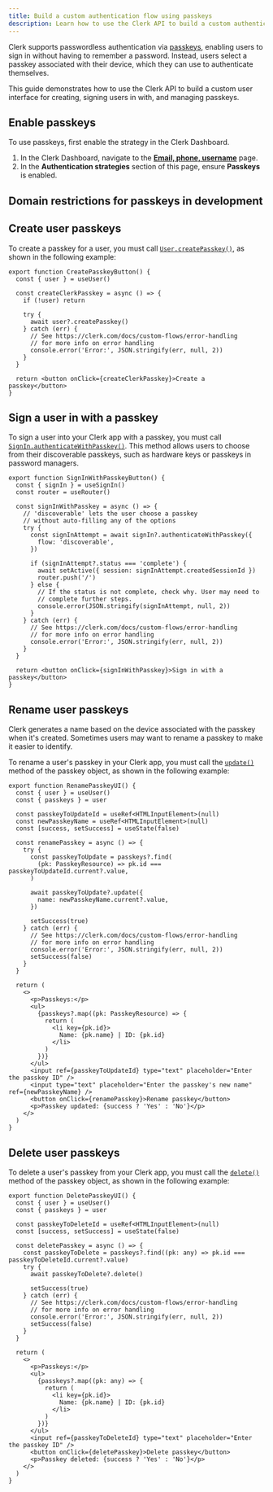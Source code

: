 ```yaml
---
title: Build a custom authentication flow using passkeys
description: Learn how to use the Clerk API to build a custom authentication flow using passkeys.
---
```


<Include src="_partials/custom-flows-callout" />

Clerk supports passwordless authentication via [passkeys](/docs/authentication/configuration/sign-up-sign-in-options#passkeys), enabling users to sign in without having to remember a password. Instead, users select a passkey associated with their device, which they can use to authenticate themselves.

This guide demonstrates how to use the Clerk API to build a custom user interface for creating, signing users in with, and managing passkeys.

## Enable passkeys

To use passkeys, first enable the strategy in the Clerk Dashboard.

1. In the Clerk Dashboard, navigate to the [**Email, phone, username**](https://dashboard.clerk.com/last-active?path=user-authentication/email-phone-username) page.
1. In the **Authentication strategies** section of this page, ensure **Passkeys** is enabled.

## Domain restrictions for passkeys in development

<Include src="_partials/authentication/passkeys-restriction" />

## Create user passkeys

To create a passkey for a user, you must call [`User.createPasskey()`](/docs/references/javascript/user/user#create-passkey), as shown in the following example:

```tsx {{ filename: 'app/components/CustomCreatePasskeysButton.tsx' }}
export function CreatePasskeyButton() {
  const { user } = useUser()

  const createClerkPasskey = async () => {
    if (!user) return

    try {
      await user?.createPasskey()
    } catch (err) {
      // See https://clerk.com/docs/custom-flows/error-handling
      // for more info on error handling
      console.error('Error:', JSON.stringify(err, null, 2))
    }
  }

  return <button onClick={createClerkPasskey}>Create a passkey</button>
}
```

## Sign a user in with a passkey

To sign a user into your Clerk app with a passkey, you must call [`SignIn.authenticateWithPasskey()`](/docs/references/javascript/sign-in/authenticate-with#authenticate-with-passkey). This method allows users to choose from their discoverable passkeys, such as hardware keys or passkeys in password managers.

```tsx {{ filename: 'components/SignInWithPasskeyButton.tsx' }}
export function SignInWithPasskeyButton() {
  const { signIn } = useSignIn()
  const router = useRouter()

  const signInWithPasskey = async () => {
    // 'discoverable' lets the user choose a passkey
    // without auto-filling any of the options
    try {
      const signInAttempt = await signIn?.authenticateWithPasskey({
        flow: 'discoverable',
      })

      if (signInAttempt?.status === 'complete') {
        await setActive({ session: signInAttempt.createdSessionId })
        router.push('/')
      } else {
        // If the status is not complete, check why. User may need to
        // complete further steps.
        console.error(JSON.stringify(signInAttempt, null, 2))
      }
    } catch (err) {
      // See https://clerk.com/docs/custom-flows/error-handling
      // for more info on error handling
      console.error('Error:', JSON.stringify(err, null, 2))
    }
  }

  return <button onClick={signInWithPasskey}>Sign in with a passkey</button>
}
```

## Rename user passkeys

Clerk generates a name based on the device associated with the passkey when it's created. Sometimes users may want to rename a passkey to make it easier to identify.

To rename a user's passkey in your Clerk app, you must call the [`update()`](/docs/references/javascript/types/passkey-resource#update) method of the passkey object, as shown in the following example:

```tsx {{ filename: 'components/RenamePasskeyUI.tsx' }}
export function RenamePasskeyUI() {
  const { user } = useUser()
  const { passkeys } = user

  const passkeyToUpdateId = useRef<HTMLInputElement>(null)
  const newPasskeyName = useRef<HTMLInputElement>(null)
  const [success, setSuccess] = useState(false)

  const renamePasskey = async () => {
    try {
      const passkeyToUpdate = passkeys?.find(
        (pk: PasskeyResource) => pk.id === passkeyToUpdateId.current?.value,
      )

      await passkeyToUpdate?.update({
        name: newPasskeyName.current?.value,
      })

      setSuccess(true)
    } catch (err) {
      // See https://clerk.com/docs/custom-flows/error-handling
      // for more info on error handling
      console.error('Error:', JSON.stringify(err, null, 2))
      setSuccess(false)
    }
  }

  return (
    <>
      <p>Passkeys:</p>
      <ul>
        {passkeys?.map((pk: PasskeyResource) => {
          return (
            <li key={pk.id}>
              Name: {pk.name} | ID: {pk.id}
            </li>
          )
        })}
      </ul>
      <input ref={passkeyToUpdateId} type="text" placeholder="Enter the passkey ID" />
      <input type="text" placeholder="Enter the passkey's new name" ref={newPasskeyName} />
      <button onClick={renamePasskey}>Rename passkey</button>
      <p>Passkey updated: {success ? 'Yes' : 'No'}</p>
    </>
  )
}
```

## Delete user passkeys

To delete a user's passkey from your Clerk app, you must call the [`delete()`](/docs/references/javascript/types/passkey-resource#delete) method of the passkey object, as shown in the following example:

```tsx {{ filename: 'components/DeletePasskeyUI.tsx' }}
export function DeletePasskeyUI() {
  const { user } = useUser()
  const { passkeys } = user

  const passkeyToDeleteId = useRef<HTMLInputElement>(null)
  const [success, setSuccess] = useState(false)

  const deletePasskey = async () => {
    const passkeyToDelete = passkeys?.find((pk: any) => pk.id === passkeyToDeleteId.current?.value)
    try {
      await passkeyToDelete?.delete()

      setSuccess(true)
    } catch (err) {
      // See https://clerk.com/docs/custom-flows/error-handling
      // for more info on error handling
      console.error('Error:', JSON.stringify(err, null, 2))
      setSuccess(false)
    }
  }

  return (
    <>
      <p>Passkeys:</p>
      <ul>
        {passkeys?.map((pk: any) => {
          return (
            <li key={pk.id}>
              Name: {pk.name} | ID: {pk.id}
            </li>
          )
        })}
      </ul>
      <input ref={passkeyToDeleteId} type="text" placeholder="Enter the passkey ID" />
      <button onClick={deletePasskey}>Delete passkey</button>
      <p>Passkey deleted: {success ? 'Yes' : 'No'}</p>
    </>
  )
}
```
